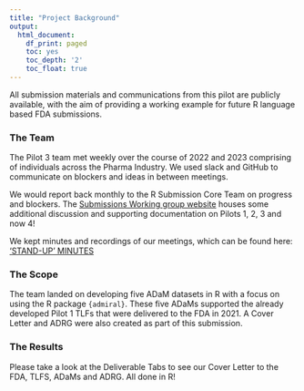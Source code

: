 ```yaml
---
title: "Project Background"
output:
  html_document:
    df_print: paged
    toc: yes
    toc_depth: '2'
    toc_float: true
---
```


All submission materials and communications from this pilot are publicly available, 
with the aim of providing a working example for future R language based FDA submissions.

### The Team

The Pilot 3 team met weekly over the course of 2022 and 2023 comprising of individuals across the Pharma Industry. We used slack and GitHub to communicate on blockers and ideas in between meetings.

We would report back monthly to the R Submission Core Team on progress and blockers.
The [Submissions Working group website](https://rconsortium.github.io/submissions-wg/) houses some additional discussion and supporting documentation on Pilots 1, 2, 3 and now 4!

We kept minutes and recordings of our meetings, which can be found here: ['STAND-UP' MINUTES](https://github.com/RConsortium/submissions-pilot3-adam/blob/main/meeting_minutes/meeting_minutes.pdf)

### The Scope

The team landed on developing five ADaM datasets in R with a focus on using the R package `{admiral}`. These five ADaMs supported the already developed Pilot 1 TLFs that were delivered to the FDA in 2021. A Cover Letter and ADRG were also created as part of this submission.

### The Results 

Please take a look at the Deliverable Tabs to see our Cover Letter to the FDA, TLFS, ADaMs and ADRG. All done in R!



